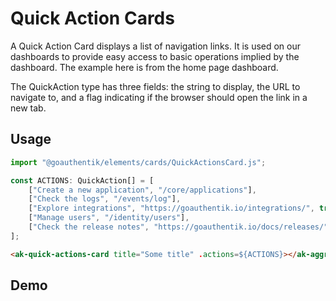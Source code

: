 

<Meta of={QuickActionsCardStories} />

# Quick Action Cards

A Quick Action Card displays a list of navigation links. It is used on our dashboards to provide
easy access to basic operations implied by the dashboard. The example here is from the home page
dashboard.

The QuickAction type has three fields: the string to display, the URL to navigate to, and a flag
indicating if the browser should open the link in a new tab.

## Usage

```Typescript
import "@goauthentik/elements/cards/QuickActionsCard.js";

const ACTIONS: QuickAction[] = [
    ["Create a new application", "/core/applications"],
    ["Check the logs", "/events/log"],
    ["Explore integrations", "https://goauthentik.io/integrations/", true],
    ["Manage users", "/identity/users"],
    ["Check the release notes", "https://goauthentik.io/docs/releases/", true],
];
```

```html
<ak-quick-actions-card title="Some title" .actions=${ACTIONS}></ak-aggregate-card>
```

## Demo

<Story of={QuickActionsCardStories.DefaultStory} />
